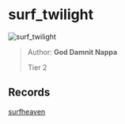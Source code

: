 
# surf_twilight

![surf_twilight](https://raw.githubusercontent.com/Sayt123/SurfMapPics/Maps-and-bonuses/csgo/surf_twilight.jpg)

> Author: **God Damnit Nappa**
>
> Tier 2

## Records

[surfheaven](https://surfheaven.eu/map/surf_twilight)
